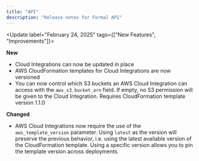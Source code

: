 ```yaml
---
title: "API"
description: "Release notes for Formal API"
---
```


<Update label="February 24, 2025" tags={["New Features", "Improvements"]}>

**New**

- Cloud Integrations can now be updated in place
- AWS CloudFormation templates for Cloud Integrations are now versioned
- You can now control which S3 buckets an AWS Cloud Integration can access with the `aws_s3_bucket_arn` field. If empty, no S3 permission will be given to the Cloud Integration. Requires CloudFormation template version 1.1.0

**Changed**

- AWS Cloud Integrations now require the use of the `aws_template_version` parameter. Using `latest` as the version will preserve the previous behavior, i.e. using the latest available version of the CloudFormation template. Using a specific version allows you to pin the template version across deployments

</Update>
